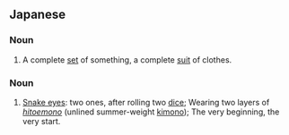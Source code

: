 ==Japanese==
{{ja-kanjitab}}

===Noun===
{{ja-noun|ひとそろい|hhira=ひとそろひ}}

# {{ja-def|一揃い}} A complete [[set]] of something, a complete [[suit]] of clothes.

===Noun===
{{ja-noun|ピンぞろ}}

# {{ja-def|ピンぞろ}} {{lb|ja|gambling|idiomatic|sort=ひんぞろ''}} [[snake eyes|Snake eyes]]: two ones, after rolling two [[dice]]; {{lb|ja|pejorative|idiomatic|sort=ひんぞろ''}} Wearing two layers of ''[[hitoemono]]'' (unlined summer-weight [[kimono]]); {{lb|ja|idiomatic|sort=ひんぞろ''}} The very beginning, the very start.